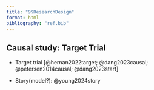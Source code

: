 ```yaml
---
title: "99ResearchDesign"
format: html
bibliography: "ref.bib"
---
```


## Causal study: Target Trial

- Target trial [@hernan2022target; @dang2023causal; @petersen2014causal; @dang2023start]

- Story(model?): @young2024story